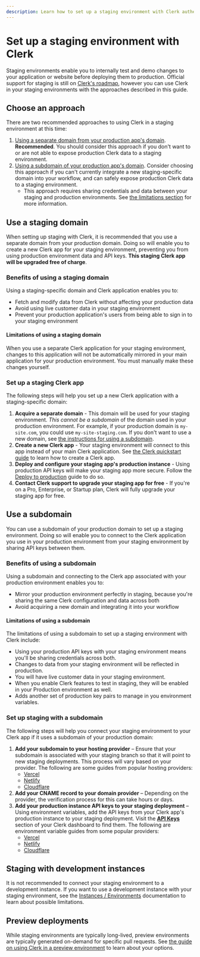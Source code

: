 ```yaml
---
description: Learn how to set up a staging environment with Clerk authentication.
---
```


# Set up a staging environment with Clerk

Staging environments enable you to internally test and demo changes to your application or website before deploying them to production. Official support for staging is still on [Clerk's roadmap](https://feedback.clerk.com/roadmap/de417dd1-fa2e-4997-868f-4c9248027e7d), however you can use Clerk in your staging environments with the approaches described in this guide.

## Choose an approach

There are two recommended approaches to using Clerk in a staging environment at this time:

1. [Using a separate domain from your production app's domain](#use-a-staging-domain). **Recommended**. You should consider this approach if you don't want to or are not able to expose production Clerk data to a staging environment.
2. [Using a subdomain of your production app's domain](#use-a-subdomain). Consider choosing this approach if you can't currently integrate a new staging-specific domain into your workflow, and can safely expose production Clerk data to a staging environment.
    - This approach requires sharing credentials and data between your staging and production environments. See [the limitations section](#limitations-of-using-a-subdomain) for more information.

## Use a staging domain

When setting up staging with Clerk, it is recommended that you use a separate domain from your production domain. Doing so will enable you to create a new Clerk app for your staging environment, preventing you from using production environment data and API keys. **This staging Clerk app will be upgraded free of charge**.

### Benefits of using a staging domain

Using a staging-specific domain and Clerk application enables you to:

- Fetch and modify data from Clerk without affecting your production data
- Avoid using live customer data in your staging environment
- Prevent your production application's users from being able to sign in to your staging environment

#### Limitations of using a staging domain

When you use a separate Clerk application for your staging environment, changes to this application will not be automatically mirrored in your main application for your production environment. You must manually make these changes yourself.

### Set up a staging Clerk app

The following steps will help you set up a new Clerk application with a staging-specific domain:

1. **Acquire a separate domain** - This domain will be used for your staging environment. _This cannot be a subdomain_ of the domain used in your production environment. For example, if your production domain is `my-site.com`, you could use `my-site-staging.com`. If you don't want to use a new domain, see [the instructions for using a subdomain](#use-a-subdomain).
2. **Create a new Clerk app** - Your staging environment will connect to this app instead of your main Clerk application. See [the Clerk quickstart guide](/docs/quickstarts/setup-clerk#create-a-clerk-application) to learn how to create a Clerk app.
3. **Deploy and configure your staging app's production instance** - Using production API keys will make your staging app more secure. Follow the [Deploy to production](/docs/deployments/overview#deploying-to-production) guide to do so.
4. **Contact Clerk support to upgrade your staging app for free** - If you're on a Pro, Enterprise, or Startup plan, Clerk will fully upgrade your staging app for free.

## Use a subdomain

You can use a subdomain of your production domain to set up a staging environment. Doing so will enable you to connect to the Clerk application you use in your production environment from your staging environment by sharing API keys between them.

### Benefits of using a subdomain

Using a subdomain and connecting to the Clerk app associated with your production environment enables you to:

- Mirror your production environment perfectly in staging, because you're sharing the same Clerk configuration and data across both
- Avoid acquiring a new domain and integrating it into your workflow

#### Limitations of using a subdomain

The limitations of using a subdomain to set up a staging environment with Clerk include:

- Using your production API keys with your staging environment means you'll be sharing credentials across both.
- Changes to data from your staging environment will be reflected in production.
- You will have live customer data in your staging environment.
- When you enable Clerk features to test in staging, they will be enabled in your Production environment as well.
- Adds another set of production key pairs to manage in you environment variables.

### Set up staging with a subdomain

The following steps will help you connect your staging environment to your Clerk app if it uses a subdomain of your production domain:

1. **Add your subdomain to your hosting provider** – Ensure that your subdomain is associated with your staging branch so that it will point to new staging deployments. This process will vary based on your provider. The following are some guides from popular hosting providers:
    - [Vercel](https://vercel.com/guides/set-up-a-staging-environment-on-vercel)
    - [Netlify](https://docs.netlify.com/domains-https/netlify-dns/delegate-a-subdomain-to-netlify-dns/)
    - [Cloudflare](https://developers.cloudflare.com/dns/manage-dns-records/how-to/create-subdomain/)
2. **Add your CNAME record to your domain provider** – Depending on the provider, the verification process for this can take hours or days.
3. **Add your production instance API keys to your staging deployment** – Using environment variables, add the API keys from your Clerk app's production instance to your staging deployment. Visit the [**API Keys**](https://dashboard.clerk.com/last-active?path=api-keys) section of your Clerk dashboard to find them. The following are environment variable guides from some popular providers:
    - [Vercel](https://vercel.com/docs/projects/environment-variables#declare-an-environment-variable)
    - [Netlify](https://docs.netlify.com/environment-variables/get-started/#create-environment-variables)
    - [Cloudflare](https://developers.cloudflare.com/workers/configuration/environment-variables/#add-environment-variables-via-the-dashboar)

## Staging with development instances

It is not recommended to connect your staging environment to a development instance. If you want to use a development instance with your staging environment, see the [Instances / Environments](/docs/deployments/environments#development-instance) documentation to learn about possible limitations.

## Preview deployments

While staging environments are typically long-lived, preview environments are typically generated on-demand for specific pull requests. See [the guide on using Clerk in a preview environment](/docs/deployments/set-up-preview-environment) to learn about your options.
